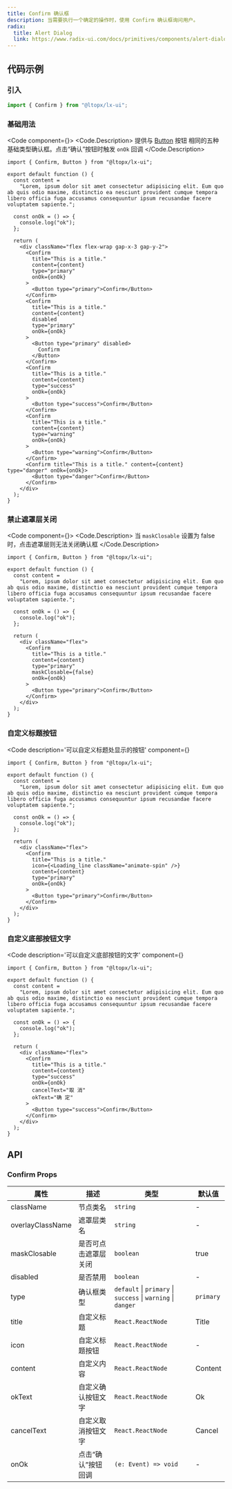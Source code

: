 ```yaml
---
title: Confirm 确认框
description: 当需要执行一个确定的操作时，使用 Confirm 确认框询问用户。
radix:
  title: Alert Dialog
  link: https://www.radix-ui.com/docs/primitives/components/alert-dialog
---
```



## 代码示例

### 引入

```js copy
import { Confirm } from "@ltopx/lx-ui";
```

### 基础用法

<Code component={<Basic />}>
<Code.Description>
  提供与 [Button](/components/button) 按钮 相同的五种基础类型确认框。点击“确认”按钮时触发 `onOk` 回调
</Code.Description>
```tsx filename="Confirm.tsx" copy
import { Confirm, Button } from "@ltopx/lx-ui";

export default function () {
  const content =
    "Lorem, ipsum dolor sit amet consectetur adipisicing elit. Eum quo ab quis odio maxime, distinctio ea nesciunt provident cumque tempora libero officia fuga accusamus consequuntur ipsum recusandae facere voluptatem sapiente.";
    
  const onOk = () => {
    console.log("ok");
  };
  
  return (
    <div className="flex flex-wrap gap-x-3 gap-y-2">
      <Confirm
        title="This is a title."
        content={content}
        type="primary"
        onOk={onOk}
      >
        <Button type="primary">Confirm</Button>
      </Confirm>
      <Confirm
        title="This is a title."
        content={content}
        disabled
        type="primary"
        onOk={onOk}
      >
        <Button type="primary" disabled>
          Confirm
        </Button>
      </Confirm>
      <Confirm
        title="This is a title."
        content={content}
        type="success"
        onOk={onOk}
      >
        <Button type="success">Confirm</Button>
      </Confirm>
      <Confirm
        title="This is a title."
        content={content}
        type="warning"
        onOk={onOk}
      >
        <Button type="warning">Confirm</Button>
      </Confirm>
      <Confirm title="This is a title." content={content} type="danger" onOk={onOk}>
        <Button type="danger">Confirm</Button>
      </Confirm>
    </div>
  );
}
```
</Code>

### 禁止遮罩层关闭

<Code component={<MaskClosable />}>
<Code.Description>
  当 `maskClosable` 设置为 false 时，点击遮罩层则无法关闭确认框
</Code.Description>
```tsx filename="Confirm.tsx" copy {17}
import { Confirm, Button } from "@ltopx/lx-ui";

export default function () {
  const content =
    "Lorem, ipsum dolor sit amet consectetur adipisicing elit. Eum quo ab quis odio maxime, distinctio ea nesciunt provident cumque tempora libero officia fuga accusamus consequuntur ipsum recusandae facere voluptatem sapiente.";
    
  const onOk = () => {
    console.log("ok");
  };
  
  return (
    <div className="flex">
      <Confirm
        title="This is a title."
        content={content}
        type="primary"
        maskClosable={false}
        onOk={onOk}
      >
        <Button type="primary">Confirm</Button>
      </Confirm>
    </div>
  );
}
```
</Code>

### 自定义标题按钮

<Code 
  description='可以自定义标题处显示的按钮' 
  component={<TitleIcon />}
>
```tsx filename="Confirm.tsx" copy {15}
import { Confirm, Button } from "@ltopx/lx-ui";

export default function () {
  const content =
    "Lorem, ipsum dolor sit amet consectetur adipisicing elit. Eum quo ab quis odio maxime, distinctio ea nesciunt provident cumque tempora libero officia fuga accusamus consequuntur ipsum recusandae facere voluptatem sapiente.";
    
  const onOk = () => {
    console.log("ok");
  };
  
  return (
    <div className="flex">
      <Confirm
        title="This is a title."
        icon={<Loading_line className="animate-spin" />}
        content={content}
        type="primary"
        onOk={onOk}
      >
        <Button type="primary">Confirm</Button>
      </Confirm>
    </div>
  );
}
```
</Code>

### 自定义底部按钮文字

<Code 
  description='可以自定义底部按钮的文字' 
  component={<IconText />}
>
```tsx filename="Confirm.tsx" copy {18,19}
import { Confirm, Button } from "@ltopx/lx-ui";

export default function () {
  const content =
    "Lorem, ipsum dolor sit amet consectetur adipisicing elit. Eum quo ab quis odio maxime, distinctio ea nesciunt provident cumque tempora libero officia fuga accusamus consequuntur ipsum recusandae facere voluptatem sapiente.";
    
  const onOk = () => {
    console.log("ok");
  };
  
  return (
    <div className="flex">
      <Confirm
        title="This is a title."
        content={content}
        type="success"
        onOk={onOk}
        cancelText="取 消"
        okText="确 定"
      >
        <Button type="success">Confirm</Button>
      </Confirm>
    </div>
  );
}
```
</Code>

## API

### Confirm Props

| 属性             | 描述                 | 类型                                                         | 默认值    |
| ---------------- | -------------------- | ------------------------------------------------------------ | --------- |
| className        | 节点类名             | `string`                                                     | -         |
| overlayClassName | 遮罩层类名           | `string`                                                     | -         |
| maskClosable     | 是否可点击遮罩层关闭 | `boolean`                                                    | true      |
| disabled         | 是否禁用             | `boolean`                                                    | -         |
| type             | 确认框类型           | `default` \| `primary` \| `success` \| `warning` \| `danger` | `primary` |
| title            | 自定义标题           | `React.ReactNode`                                            | Title     |
| icon             | 自定义标题按钮       | `React.ReactNode`                                            | -         |
| content          | 自定义内容           | `React.ReactNode`                                            | Content   |
| okText           | 自定义确认按钮文字   | `React.ReactNode`                                            | Ok        |
| cancelText       | 自定义取消按钮文字   | `React.ReactNode`                                            | Cancel    |
| onOk             | 点击“确认”按钮回调   | `(e: Event) => void`                                         | -         |
